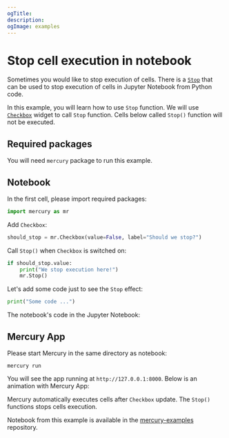 ```yaml
---
ogTitle:
description:
ogImage: examples
---
```




# Stop cell execution in notebook

Sometimes you would like to stop execution of cells. 
There is a [`Stop`](/docs/output-widgets/stop/) that can be used to stop execution of cells in Jupyter Notebook from Python code.

In this example, you will learn how to use `Stop` function. We will use [`Checkbox`](/docs/input-widgets/checkbox/) widget to call `Stop` function. 
Cells below  called `Stop()` function will not be executed.

## Required packages

You will need `mercury` package to run this example.

## Notebook

In the first cell, please import required packages:

```python
import mercury as mr
```

Add `Checkbox`:

```python
should_stop = mr.Checkbox(value=False, label="Should we stop?")
```

Call `Stop()` when `Checkbox` is switched on:

```python
if should_stop.value:
    print("We stop execution here!")
    mr.Stop()
```

Let's add some code just to see the `Stop` effect:

```python
print("Some code ...")
```

The notebook's code in the Jupyter Notebook:

<Screenshot src={notebookPng} alt="Python notebook with code for cells execution stop" />

## Mercury App

Please start Mercury in the same directory as notebook:

```
mercury run
```

You will see the app running at `http://127.0.0.1:8000`. Below is an animation with Mercury App:

<Screenshot src={appGif} alt="Mercury App for cells execution stop" />

Mercury automatically executes cells after `Checkbox` update. The `Stop()` functions stops cells execution.

Notebook from this example is available in the [mercury-examples](https://github.com/mljar/mercury-examples) repository.
